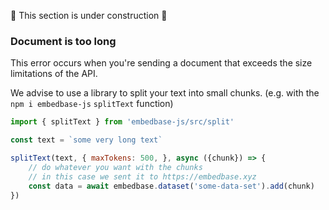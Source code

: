 
🚧 This section is under construction 🚧

### Document is too long

This  error occurs when you're sending a document that exceeds the size limitations of the API.

We advise to use a library to split your text into small chunks. (e.g. with the `npm i embedbase-js` `splitText` function)


```js
import { splitText } from 'embedbase-js/src/split'

const text = `some very long text`

splitText(text, { maxTokens: 500, }, async ({chunk}) => {
    // do whatever you want with the chunks
    // in this case we sent it to https://embedbase.xyz
    const data = await embedbase.dataset('some-data-set').add(chunk)
})
```

